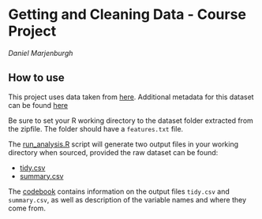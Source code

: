 # Getting and Cleaning Data - Course Project

*Daniel Marjenburgh*

## How to use
This project uses data taken from [here](https://d396qusza40orc.cloudfront.net/getdata%2Fprojectfiles%2FUCI%20HAR%20Dataset.zip). Additional metadata for this dataset can be found [here](http://archive.ics.uci.edu/ml/datasets/Human+Activity+Recognition+Using+Smartphones)

Be sure to set your R working directory to the dataset folder extracted from the
zipfile. The folder should have a `features.txt` file.

The [run_analysis.R](run_analysis.R) script will generate two output files in your working
directory when sourced, provided the raw dataset can be found:

- [tidy.csv](tidy.csv)
- [summary.csv](summary.csv)

The [codebook](codeBook.md) contains information on the output files `tidy.csv`
and `summary.csv`, as well as description of the variable names and where they
come from.
